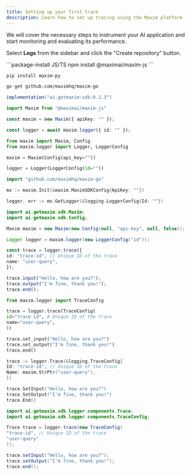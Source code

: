 ```yaml
---
title: Setting up your first trace
description: Learn how to set up tracing using the Maxim platform
---
```


We will cover the necessary steps to instrument your AI application and start monitoring and evaluating its performance.


<div className="w-full flex justify-end -mb-11">
    <LanguageSwitcher />
</div>

<Steps>
<Step title="Create a repository">

Select **Logs** from the sidebar and click the "Create repository" button.

</Step>

<Step title="Install SDK">
<CodeGroup>
```package-install JS/TS
npm install @maximai/maxim-js
```

```bash Python
pip install maxim-py
```

```bash Go
go get github.com/maximhq/maxim-go
```
 
```groovy Java/Scala/Kotlin
implementation("ai.getmaxim:sdk:0.1.3")
```
</CodeGroup>
</Step>

<Step title="Initialize SDK">
<CodeGroup>
  
```typescript TS/JS
import Maxim from "@maximai/maxim-js"

const maxim = new Maxim({ apiKey: "" });

const logger = await maxim.logger({ id: "" });
```

```python Python
from maxim import Maxim, Config
from maxim.logger import Logger, LoggerConfig

maxim = Maxim(Config(api_key=""))

logger = Logger(LoggerConfig(id=""))
```
```go Go
import "github.com/maximhq/maxim-go"

mx := maxim.Init(&maxim.MaximSDKConfig{ApiKey: ""})

logger, err := mx.GetLogger(&logging.LoggerConfig{Id: ""})
```

```java Java
import ai.getmaxim.sdk.Maxim;
import ai.getmaxim.sdk.Config;

Maxim maxim = new Maxim(new Config(null, "api-key", null, false));

Logger logger = maxim.logger(new LoggerConfig("id"));
```
</CodeGroup>
</Step>

<Step title="Start tracing">
<CodeGroup>

```typescript JS/TS
const trace = logger.trace({
id: "trace-id", // Unique ID of the trace
name: "user-query",
});

trace.input("Hello, how are you?");
trace.output("I'm fine, thank you!");
trace.end();
```
```python Python
from maxim.logger import TraceConfig

trace = logger.trace(TraceConfig(
id="trace-id", # Unique ID of the trace
name="user-query",
))

trace.set_input("Hello, how are you?")
trace.set_output("I'm fine, thank you!")
trace.end()
```
  
```go Go
trace := logger.Trace(&logging.TraceConfig{
Id: "trace-id", // Unique ID of the trace
Name: maxim.StrPtr("user-query"),
})

trace.SetInput("Hello, how are you?")
trace.SetOutput("I'm fine, thank you!")
trace.End()
```
  
```java Java
import ai.getmaxim.sdk.logger.components.Trace;
import ai.getmaxim.sdk.logger.components.TraceConfig;

Trace trace = logger.trace(new TraceConfig(
"trace-id", // Unique ID of the trace
"user-query"
));

trace.setInput("Hello, how are you?");
trace.setOutput("I'm fine, thank you!");
trace.end();
```  
</CodeGroup>
</Step>

</Steps>
